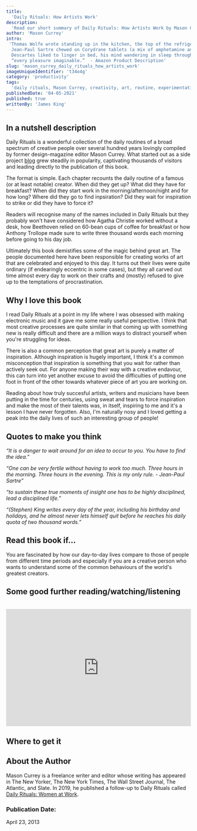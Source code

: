 ```yaml
---
title:
  'Daily Rituals: How Artists Work'
description:
  'Read our short summary of Daily Rituals: How Artists Work by Mason Currey, a glimpse into the daily lives of brilliant and successful creators across multiple centuries.'
author: 'Mason Currey'
intro:
 'Thomas Wolfe wrote standing up in the kitchen, the top of the refrigerator as his desk, dreamily fondling his “male configurations”. . . 
  Jean-Paul Sartre chewed on Corydrane tablets (a mix of amphetamine and aspirin), ingesting ten times the recommended dose each day . . . 
  Descartes liked to linger in bed, his mind wandering in sleep through woods, gardens, and enchanted palaces where he experienced 
  “every pleasure imaginable.”  - Amazon Product Description'
slug: 'mason_currey_daily_rituals_how_artists_work'
imageUniqueIdentifier: 't34o4g'
category: 'productivity'
tags:
  'daily rituals, Mason Currey, creativity, art, routine, experimentation'
publishedDate: '04-05-2021'
published: true
writtenBy: 'James King'
---
```


## In a nutshell description

Daily Rituals is a wonderful collection of the daily routines of a broad spectrum of creative people over several hundred years
lovingly compiled by former design-magazine editor Mason Currey. What started out as a side project [blog](https://dailyroutines.typepad.com/)
grew steadily in popularity, captivating thousands of visitors and leading directly to the publication of this book.

The format is simple. Each chapter recounts the daily routine of a famous (or at least notable) creator. When did they get up? What did they have for breakfast? 
When did they start work in the morning/afternoon/night and for how long? Where did they go to find inpsiration? Did they wait for inspiration to strike or did they have to force it?

Readers will recognise many of the names included in Daily Rituals but they probably won't have considered how Agatha Christie worked without a desk, 
how Beethoven relied on 60-bean cups of coffee for breakfast or how Anthony Trollope made sure to write three thousand words each morning before going to his day job.

Ultimately this book demistifies some of the magic behind great art. The people documented here have been responsible for creating works of art that are celebrated and enjoyed to this day.
It turns out their lives were quite ordinary (if endearingly eccentric in some cases), but they all carved out time almost every day to work on their crafts and (mostly) refused to give up to the 
temptations of procrastination. 

## Why I love this book

I read Daily Rituals at a point in my life where I was obsessed with making electronic music and it gave me some really useful perspective. 
I think that most creative processes are quite similar in that coming up with something new is really difficult and 
there are a million ways to distract yourself when you're struggling for ideas.

There is also a common perception that great art is purely a matter of inspiration. Although inspiration is hugely important, I think it's a common misconception that inspiration is something
that you wait for rather than actively seek out. For anyone making their way with a creative endavour, this can turn into yet another excuse to avoid the difficulties of putting one foot in front of the other towards whatever piece of art you are working on.  

Reading about how truly succesful artists, writers and musicians have been putting in the time for centuries, using sweat and tears to force inspiration and make the most of their talents was, in itself,
inspiring to me and it's a lesson I have never forgotten. Also, I'm naturally nosy and I loved getting a peak into the daily lives of such an interesting group of people!

## Quotes to make you think

_“It is a danger to wait around for an idea to occur to you. You have to find the idea.”_

_“One can be very fertile without having to work too much. Three hours in the morning. Three hours in the evening. This is my only rule. - Jean-Paul Sartre”_

_“to sustain these true moments of insight one has to be highly disciplined, lead a disciplined life.”_

_“(Stephen) King writes every day of the year, including his birthday and holidays, and he almost never lets himself quit before he reaches his daily quota of two thousand words.”_


## Read this book if…

You are fascinated by how our day-to-day lives compare to those of people from different time periods and especially if you are a creative person who wants to understand some of the common behaviours of the world's greatest creators.

## Some good further reading/watching/listening

<!-- Sample youtube embed -->

<br />
<iframe
  width="100%"
  height="320px"
  src="https://www.youtube.com/embed/pOvRF1hFp2M"
  frameBorder="0"
  allow="accelerometer; autoplay; encrypted-media; gyroscope; picture-in-picture"
  allowFullScreen
></iframe>

## Where to get it

<!-- Sample Amazon CTA -->

<AmazonCta
  bookSummary
  link="https://www.amazon.com/Daily-Rituals-How-Artists-Work/dp/0307273601/ref=sr_1_1?dchild=1&keywords=Daily+Rituals&qid=1617641025&sr=8-1"
/>

## About the Author

Mason Currey is a freelance writer and editor whose writing has appeared in The New Yorker, The New York Times, The Wall Street Journal, The Atlantic, and Slate. In 2019, he published a follow-up
to Daily Rituals called [Daily Rituals: Women at Work](amazon.com/Daily-Rituals-Women-at-Work/dp/1524732958/ref=sr_1_1?dchild=1&keywords=Daily+Rituals%3A+Women+at+Work%2C&qid=1617644647&sr=8-1).

### Publication Date:

<!-- Sample Date format -->

April 23, 2013

